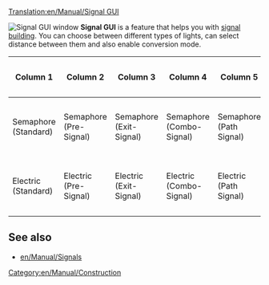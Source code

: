[[Translation:en/Manual/Signal GUI]]

[[File:en/Manual/Signal Selection.png|frame|right|Signal GUI window]]
'''Signal GUI''' is a feature that helps you with [[en/Manual/Building signals|signal building]]. You can choose between different types of lights, can select distance between them and also enable conversion mode.

{|
!Column 1!!Column 2!!Column 3!!Column 4!!Column 5!!Column 6!!Column 7
|-
|Semaphore <br>(Standard)
|Semaphore <br>(Pre-Signal)
|Semaphore <br>(Exit-Signal)
|Semaphore <br>(Combo-Signal)
|Semaphore <br>(Path Signal)
|Semaphore <br>(One-way Path Signal)
|Convert to selected
|-
|Electric <br>(Standard)||Electric <br>(Pre-Signal)||Electric <br>(Exit-Signal)||Electric <br>(Combo-Signal)
|Electric <br>(Path Signal)
|Electric <br>(One-way Path Signal)
|Auto Build Density
|}



==See also==
*[[en/Manual/Signals]]

[[Category:en/Manual/Construction]]
